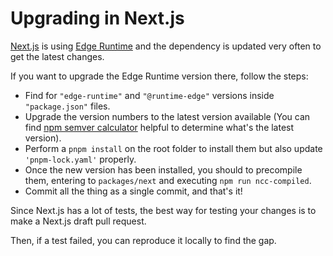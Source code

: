 # Upgrading in Next.js

[Next.js](https://github.com/vercel/next.js/) is using [Edge Runtime](https://edge-runtime.vercel.app/) and the dependency is updated very often to get the latest changes.

If you want to upgrade the Edge Runtime version there, follow the steps:

- Find for `"edge-runtime"` and `"@runtime-edge"` versions inside `"package.json"` files.
- Upgrade the version numbers to the latest version available (You can find [npm semver calculator](https://semver.npmjs.com/) helpful to determine what's the latest version).
- Perform a `pnpm install` on the root folder to install them but also update `'pnpm-lock.yaml'` properly.
- Once the new version has been installed, you should to precompile them, entering to `packages/next` and executing `npm run ncc-compiled`.
- Commit all the thing as a single commit, and that's it!

Since Next.js has a lot of tests, the best way for testing your changes is to make a Next.js draft pull request.

Then, if a test failed, you can reproduce it locally to find the gap.
